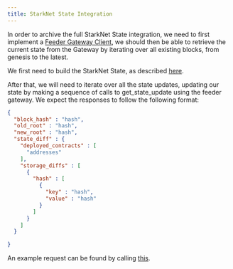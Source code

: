 ```yaml
---
title: StarkNet State Integration
---
```


In order to archive the full StarkNet State integration, we need to first implement a
[Feeder Gateway Client](../features/feeder-gateway.mdx), we should then be able to retrieve the current state from the Gateway 
by iterating over all existing blocks, from genesis to the latest.


We first need to build the StarkNet State, as described [here](https://starknet.io/documentation/starknet-state/).

After that, we will need to iterate over all the state updates, updating our state by making a sequence of calls
to get_state_update using the feeder gateway. We expect the responses to follow the following format:
```json
{
  "block_hash" : "hash",
  "old_root" : "hash",
  "new_root" : "hash",
  "state_diff" : {
    "deployed_contracts" : [
      "addresses"
    ],
    "storage_diffs" : [
      {
        "hash" : [
          {
            "key" : "hash",
            "value" : "hash"
          }
        ]
      }
    ]
  }

}
```

An example request can be found by calling [this](https://alpha4.starknet.io/feeder_gateway/get_state_update?block_number=1).